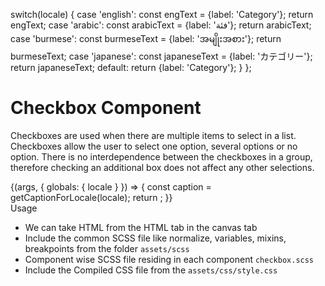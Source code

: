 
  switch(locale) {
    case 'english': const engText = {label: 'Category'}; return engText;
    case 'arabic': const arabicText = {label: 'فئة'}; return arabicText;
    case 'burmese': const burmeseText = {label: 'အမျိုးအစား'}; return burmeseText;
    case 'japanese': const japaneseText = {label: 'カテゴリー'}; return japaneseText;
    default:
      return {label: 'Category'};
  }
};

<Meta title="Atoms/Checkbox" />

<style>{`
  .subheading {
    font-weight: 700;
    font-size: 24px;
    color: #031c2d;
    letter-spacing: 1.5px;
    line-height: 24px;
    margin-bottom: 12px;
    margin-top: 40px;
  }
  .sbdocs .sbdocs-p,
  .sbdocs .sbdocs-li{
    font-size: 1rem;
  }
`}</style>

# Checkbox Component
Checkboxes are used when there are multiple items to select in a list. Checkboxes allow the user to select one option, several options or no option. There is no interdependence between the checkboxes in a group, therefore checking an additional box does not affect any other selections.

<Story name="Checkbox">
  {(args, { globals: { locale } }) => {
    const caption = getCaptionForLocale(locale);
    return <Checkbox label={caption.label}></Checkbox>;
  }}
</Story>

<div className="subheading">Usage</div>
<ul>
<li>We can take HTML from the HTML tab in the canvas tab</li>
<li>Include the common SCSS file like normalize, variables, mixins, breakpoints from the folder <code>assets/scss</code></li>
<li>Component wise SCSS file residing in each component <code>checkbox.scss</code></li>
<li>Include the Compiled CSS file from the <code>assets/css/style.css</code></li>
</ul>
